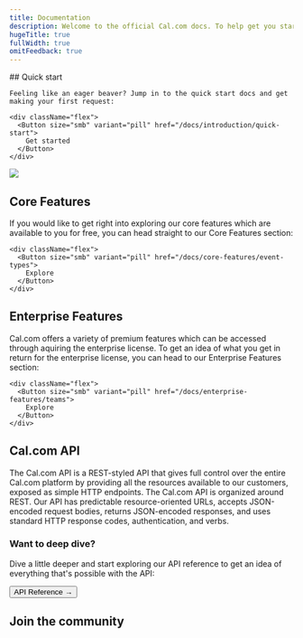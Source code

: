 ```yaml
---
title: Documentation
description: Welcome to the official Cal.com docs. To help get you started, we've put together a few resources to help you learn about how to use Cal.com. We have also provided advanced documentation covering how to build on top of Cal.com both in the codebase, by API and more. These guides will go into depth on how you can best integrate and extend Cal.com for your needs.
hugeTitle: true
fullWidth: true
omitFeedback: true
---
```




<div className="grid grid-cols-1 sm:grid-cols-3 gap-8 mt-12">
  <div>
    ## Quick start

    Feeling like an eager beaver? Jump in to the quick start docs and get making your first request:

    <div className="flex">
      <Button size="smb" variant="pill" href="/docs/introduction/quick-start">
        Get started
      </Button>
    </div>

  </div>
  <div className="col-span-2">
    <img className="border border-neutral-100 rounded-md overflow-hidden" src="https://user-images.githubusercontent.com/8019099/210054112-5955e812-a76e-4160-9ddd-58f2c72f1cce.png" />
  </div>
</div>

## Core Features

If you would like to get right into exploring our core features which are available to you for free, you can head straight to our Core Features section:

    <div className="flex">
      <Button size="smb" variant="pill" href="/docs/core-features/event-types">
        Explore
      </Button>
    </div>

## Enterprise Features

Cal.com offers a variety of premium features which can be accessed through aquiring the enterprise license. To get an idea of what you get in return for the enterprise license, you can head to our Enterprise Features section:

    <div className="flex">
      <Button size="smb" variant="pill" href="/docs/enterprise-features/teams">
        Explore
      </Button>
    </div>

## Cal.com API

The Cal.com API is a REST-styled API that gives full control over the entire Cal.com platform by providing all the resources available to our customers, exposed as simple HTTP endpoints.
The Cal.com API is organized around REST. Our API has predictable resource-oriented URLs, accepts JSON-encoded request bodies, returns JSON-encoded responses, and uses standard HTTP response codes, authentication, and verbs.

### Want to deep dive?

Dive a little deeper and start exploring our API reference to get an idea of everything that's possible with the API:

<Button size="smb" variant="pill" href="/docs/enterprise-features/api/api-reference">
  API Reference →
</Button>

## Join the community

<div className="not-prose mt-6 grid grid-cols-1 gap-8 sm:grid-cols-2 md:grid-cols-3">
  <PlainCard
    href={config?.links?.discord}
    cta="Join Discord"
    description="Ask questions, give feedback, contribute"
    customBackground="#141414"
    Icon={Discord}
  />
  <PlainCard
    href={config?.links?.twitter}
    cta="Follow on Twitter"
    description="Follow for releases, announcements, demos"
    customBackground="#141414"
    Icon={Twitter}
  />
  <PlainCard
    href={config?.links?.github}
    cta="Fork us on GitHub"
    description="Get access to the full Cal.com source code"
    customBackground="#141414"
    Icon={GitHub}
  />
</div>
